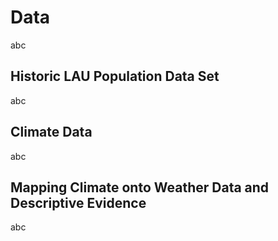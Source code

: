 # Data

abc


## Historic LAU Population Data Set

abc


## Climate Data

abc


## Mapping Climate onto Weather Data and Descriptive Evidence

abc
